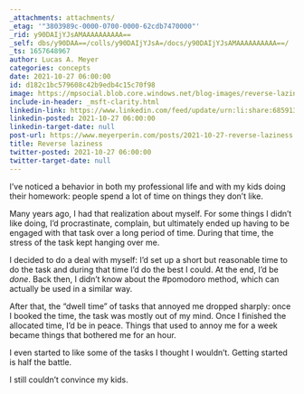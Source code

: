 ```yaml
---
_attachments: attachments/
_etag: '"3803989c-0000-0700-0000-62cdb7470000"'
_rid: y90DAIjYJsAMAAAAAAAAAA==
_self: dbs/y90DAA==/colls/y90DAIjYJsA=/docs/y90DAIjYJsAMAAAAAAAAAA==/
_ts: 1657648967
author: Lucas A. Meyer
categories: concepts
date: 2021-10-27 06:00:00
id: d182c1bc579608c42b9edb4c15c70f98
image: https://mpsocial.blob.core.windows.net/blog-images/reverse-laziness.jpg
include-in-header: _msft-clarity.html
linkedin-link: https://www.linkedin.com/feed/update/urn:li:share:6859131315925721088
linkedin-posted: 2021-10-27 06:00:00
linkedin-target-date: null
post-url: https://www.meyerperin.com/posts/2021-10-27-reverse-laziness.html
title: Reverse laziness
twitter-posted: 2021-10-27 06:00:00
twitter-target-date: null
---
```


I've noticed a behavior in both my professional life and with my kids doing their homework: people spend a lot of time on things they don't like.

Many years ago, I had that realization about myself. For some things I didn't like doing, I'd procrastinate, complain, but ultimately ended up having to be engaged with that task over a long period of time. During that time, the stress of the task kept hanging over me. 

I decided to do a deal with myself: I'd set up a short but reasonable time to do the task and during that time I'd do the best I could. At the end, I'd be *done*. Back then, I didn't know about the #pomodoro method, which can actually be used in a similar way.

After that, the "dwell time" of tasks that annoyed me dropped sharply: once I booked the time, the task was mostly out of my mind. Once I finished the allocated time, I'd be in peace. Things that used to annoy me for a week became things that bothered me for an hour.

I even started to like some of the tasks I thought I wouldn't. Getting started is half the battle.

I still couldn't convince my kids.
